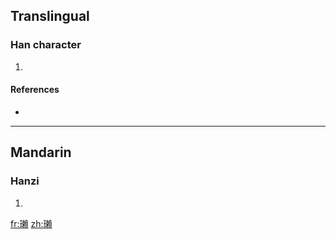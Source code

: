 ==Translingual==

===Han character===
{{Han char|rn=96|rad=玉|as=16|sn=20|four=|canj=一土木中金 (MGDLC)}}

# {{defn|Han|sort=玉16}}

====References====
* {{Han ref|kx=0745.100|dkj=21339|dj=1153.210|hdz=21145.140|uh=74CE|ud=29902}}

----

==Mandarin==

===Hanzi===
{{cmn-hanzi|pin=[[là]] ([[la4]])|wg=la<sup>4</sup>}}

# {{defn|Mandarin|sort=玉16}}

[[fr:瓎]]
[[zh:瓎]]